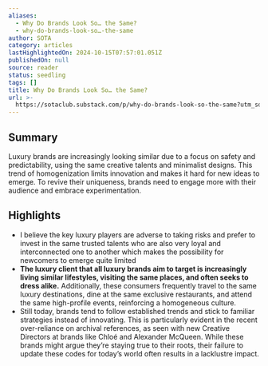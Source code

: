 ```yaml
---
aliases:
  - Why Do Brands Look So… the Same?
  - why-do-brands-look-so…-the-same
author: SOTA
category: articles
lastHighlightedOn: 2024-10-15T07:57:01.051Z
publishedOn: null
source: reader
status: seedling
tags: []
title: Why Do Brands Look So… the Same?
url: >-
  https://sotaclub.substack.com/p/why-do-brands-look-so-the-same?utm_source=post-email-title&publication_id=663077&post_id=147374760&utm_campaign=email-post-title&isFreemail=false&r=og9hp&triedRedirect=true&utm_medium=email
---
```

## Summary

Luxury brands are increasingly looking similar due to a focus on safety and predictability, using the same creative talents and minimalist designs. This trend of homogenization limits innovation and makes it hard for new ideas to emerge. To revive their uniqueness, brands need to engage more with their audience and embrace experimentation.

## Highlights

- I believe the key luxury players are adverse to taking risks and prefer to invest in the same trusted talents who are also very loyal and interconnected one to another which makes the possibility for newcomers to emerge quite limited
- **The luxury client that all luxury brands aim to target is increasingly living similar lifestyles, visiting the same places, and often seeks to dress alike.** Additionally, these consumers frequently travel to the same luxury destinations, dine at the same exclusive restaurants, and attend the same high-profile events, reinforcing a homogeneous culture.
- Still today, brands tend to follow established trends and stick to familiar strategies instead of innovating. This is particularly evident in the recent over-reliance on archival references, as seen with new Creative Directors at brands like Chloé and Alexander McQueen. While these brands might argue they’re staying true to their roots, their failure to update these codes for today’s world often results in a lacklustre impact.
